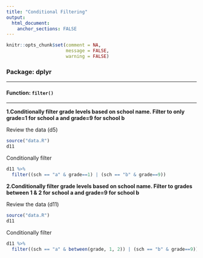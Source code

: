 ```yaml
---
title: "Conditional Filtering"
output: 
  html_document:
    anchor_sections: FALSE
---
```

  
```r
knitr::opts_chunk$set(comment = NA,
                      message = FALSE,
                      warning = FALSE)
```


### Package: dplyr

---

#### Function: `filter()`

---

**1\.Conditionally filter grade levels based on school name. Filter to only grade=1 for school a and grade=9 for school b**

Review the data (d5)

```r

source("data.R")
d11

```

Conditionally filter

```r

d11 %>%
  filter((sch == "a" & grade==1) | (sch == "b" & grade==9))

```


**2\.Conditionally filter grade levels based on school name. Filter to grades between 1 & 2 for school a and grade=9 for school b**

Review the data (d11)

```r

source("data.R")
d11

```

Conditionally filter

```r

d11 %>%
  filter((sch == "a" & between(grade, 1, 2)) | (sch == "b" & grade==9))

```

